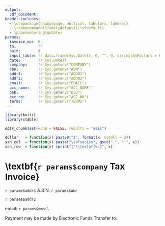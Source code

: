 ```yaml
---
output:
  pdf_document:
header-includes:
  - \usepackage{changepage, multicol, tabularx, tgheros}
  - \renewcommand{\familydefault}{\sfdefault}
  - \pagenumbering{gobble}
params:
  invoice_no:  0
  to:          ""
  paid:        0
  input_table: !r data.frame(Sys.Date(), 0, "", 0, stringsAsFactors = FALSE)
  date:        !r Sys.Date()
  company:     !r Sys.getenv("COMPANY")
  abn:         !r Sys.getenv("ABN")
  addr1:       !r Sys.getenv("ADDR1")
  addr2:       !r Sys.getenv("ADDR2")
  email:       !r Sys.getenv("EMAIL")
  acc_name:    !r Sys.getenv("ACC_NAME")
  bsb:         !r Sys.getenv("BSB")
  acc_no:      !r Sys.getenv("ACC_NO")
  terms:       !r Sys.getenv("TERMS")
---
```


\vspace{20pt}

```r
library(knitr)
library(xtable)

opts_chunk$set(echo = FALSE, results = "asis")

dollar   = function(x) paste0("$", format(x, nsmall = 2))
san_col  = function(x) paste("\\bfseries", gsub("_", " ", x))
san_row  = function(x) sprintf("\\textbf{%s}", x)
```

\textbf{`r params$company` \hfill Tax Invoice}
==============================================

`r params$addr1` \hspace{10em} A.B.N. `r params$abn`

`r params$addr2`

email: `r params$email`

\vspace{20pt}

\begin{multicols}{2}

{\large\bfseries To:}

`r paste(readLines(textConnection(params$to)), collapse = "\\\\")`

\columnbreak

\begin{flushright}
\begin{tabular}{>{\bfseries}lr}
Invoice No: & `r params$invoice_no` \\
Date:       & `r params$date`
\end{tabular}
\end{flushright}

\end{multicols}

\vspace{30pt}

\begin{adjustwidth}{-\tabcolsep}{\tabcolsep}

```r
input_table            = params$input_table
input_table$Ex_Total   = input_table[, "Hours"] * input_table[, "Ex_Rate"]

input_table_x          = input_table
input_table_x$Date     = as.character(input_table$Date)
input_table_x$Hours    = format(input_table_x$Hours, nsmall = 1)
input_table_x$Ex_Rate  = dollar(input_table_x$Ex_Rate)
input_table_x$Ex_Total = dollar(input_table_x$Ex_Total)
input_table_x          = xtable(input_table_x)
align(input_table_x)   = "lllXll"

print(input_table_x,
      hline.after                = NULL,
      sanitize.colnames.function = san_col,
      include.rownames           = FALSE,
      floating                   = FALSE,
      floating.environment       = NULL,
      table.placement            = NULL,
      comment                    = FALSE,
      tabular.environment        = "tabularx",
      width                      = "\\textwidth"
)
```

\end{adjustwidth}
\vfill

Payment may be made by Electronic Funds Transfer to:
\begin{adjustwidth}{-\tabcolsep}{\tabcolsep}
\begin{multicols}{2}
\begin{tabular}{>{\bfseries}lr}
Name: & `r params$acc_name`\\
BSB:  & `r params$bsb`\\
Acc:  & `r params$acc_no`
\end{tabular}

\hspace{\tabcolsep}\small Terms: `r params$terms`

\columnbreak

\begin{flushright}

```r
subtotal = sum(input_table[, "Ex_Total"])
gst      = subtotal / 10L
total    = subtotal + gst
paid     = params$paid

output_table = rbind("Sub Total:"      = dollar(round(subtotal, 2)),
                     "GST:"            = dollar(round(gst, 2)),
                     "Total Inc. GST:" = dollar(round(total, 2)),
                     "Paid:"           = dollar(round(paid, 2)),
                     "Balance Due:"    = dollar(round(total - paid, 2))
output_table = xtable(output_table)
align(output_table) = "rr"

print(output_table,
      floating                   = FALSE,
      floating.environment       = NULL,
      table.placement            = NULL,
      hline.after                = NULL,
      include.colnames           = FALSE,
      add.to.row                 = list(pos     = as.list(1:5),
                                        command = rep("[10pt]", 5)),
      sanitize.rownames.function = san_row,
      comment                    = FALSE)
```
\end{flushright}

\end{multicols}
\end{adjustwidth}
